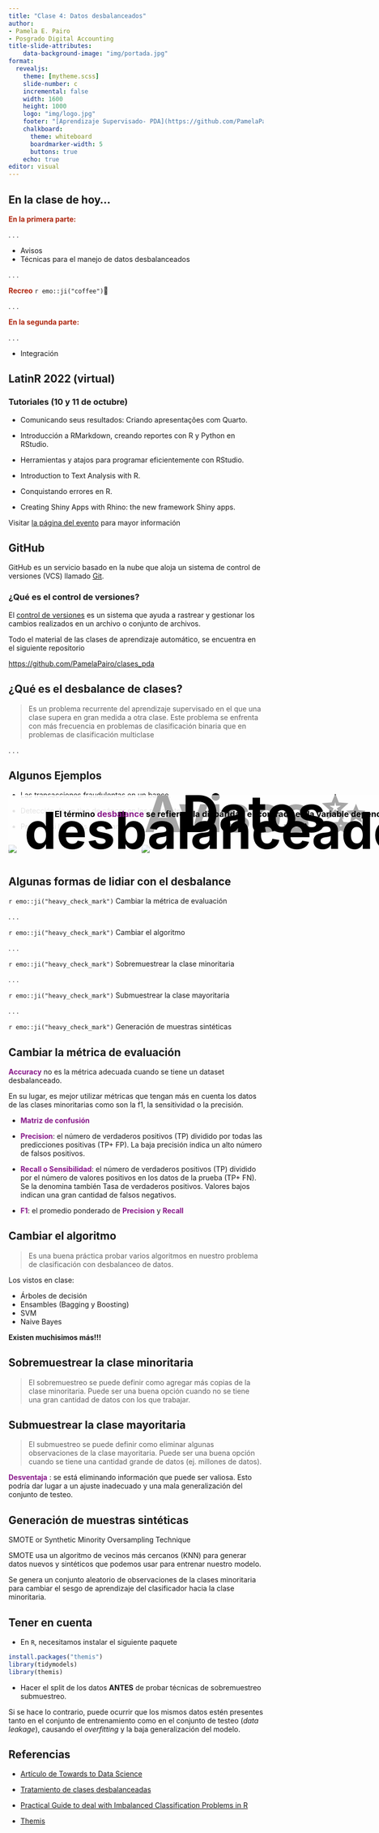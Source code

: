 ---
title: "Clase 4: Datos desbalanceados"
author: 
- Pamela E. Pairo
- Posgrado Digital Accounting
title-slide-attributes:
    data-background-image: "img/portada.jpg"
format: 
  revealjs:
    theme: [mytheme.scss]
    slide-number: c
    incremental: false
    width: 1600
    height: 1000
    logo: "img/logo.jpg"
    footer: "[Aprendizaje Supervisado- PDA](https://github.com/PamelaPairo/clases_pda)"
    chalkboard:
      theme: whiteboard
      boardmarker-width: 5
      buttons: true
    echo: true
editor: visual
---

## En la clase de hoy...

[**En la primera parte:**]{style="color: #ae260e;"}

. . .

-   Avisos
-   Técnicas para el manejo de datos desbalanceados

. . .

[**Recreo**]{style="color: #ae260e;"} `r emo::ji("coffee")`🧉

. . .

[**En la segunda parte:**]{style="color: #ae260e;"}

. . .

-   Integración

##  {background-color="#C5E1A5"}

<h3 style="color:black;background-color: rgba(255,255,255,0.65);padding:5px;line-height:2em; text-align: center; position: absolute; top: 40%; width: 100%;">

[Avisos ✨]{style="font-size: 100px;"}

</h3>

## LatinR 2022 (virtual)

### Tutoriales (10 y 11 de octubre)

- Comunicando seus resultados: Criando apresentações com Quarto.

- Introducción a RMarkdown, creando reportes con R y Python en RStudio.

- Herramientas y atajos para programar eficientemente con RStudio.

- Introduction to Text Analysis with R.

- Conquistando errores en R.

- Creating Shiny Apps with Rhino: the new framework Shiny apps.

Visitar [la página del evento](https://latin-r.com/) para mayor información

## GitHub

GitHub es un servicio basado en la nube que aloja un sistema de control de versiones (VCS) llamado [Git]{style="text-decoration: underline;"}.

### ¿Qué es el control de versiones?

El [control de versiones]{style="text-decoration: underline;"} es un sistema que ayuda a rastrear y gestionar los cambios realizados en un archivo o conjunto de archivos.

Todo el material de las clases de aprendizaje automático, se encuentra en el siguiente repositorio

[https://github.com/PamelaPairo/clases_pda](https://github.com/PamelaPairo/clases_pda)

## {background-color="#C5E1A5"}

<h3 style="color:black;background-color: rgba(255,255,255,0.65);padding:5px;line-height:2em; text-align: center; position: absolute; top: 40%; width: 100%;">

[Datos desbalanceados📊]{style="font-size: 100px;"}

</h3>

## ¿Qué es el desbalance de clases?

> Es un problema recurrente del aprendizaje supervisado en el que una clase supera en gran medida a otra clase. Este problema se enfrenta con más frecuencia en problemas de clasificación binaria que en problemas de clasificación multiclase

. . .

<h3 style="color:black;padding:5px;line-height:2em; text-align: center; position: absolute; top: 40%; width: 100%;">

El término [**desbalance**]{style="color: #88188a;"} se refiere a la disparidad encontrada en la variable dependiente (respuesta).

</h3>

## Algunos Ejemplos

- Las transacciones fraudulentas en un banco.

- Detección de un tipo de cáncer en los residentes de un área elegida.

- Predecir si los mails son spams o no.

::: columns
::: {.column width="50%"}
![](https://raw.githubusercontent.com/PamelaPairo/Taller_IA/main/clases/images/fraude.jpg){fig-align="center"}
:::

::: {.column width="50%"}
![](https://raw.githubusercontent.com/PamelaPairo/Taller_IA/main/clases/images/spam.jpg){fig-align="center"}
:::
:::

## Algunas formas de lidiar con el desbalance

`r emo::ji("heavy_check_mark")` Cambiar la métrica de evaluación

. . .

`r emo::ji("heavy_check_mark")` Cambiar el algoritmo

. . .

`r emo::ji("heavy_check_mark")` Sobremuestrear la clase minoritaria

. . .

`r emo::ji("heavy_check_mark")` Submuestrear la clase mayoritaria

. . .

`r emo::ji("heavy_check_mark")` Generación de muestras sintéticas

## Cambiar la métrica de evaluación

[**Accuracy**]{style="color: #88188a;"} no es la métrica adecuada cuando se tiene un dataset desbalanceado.

En su lugar, es mejor utilizar métricas que tengan más en cuenta los datos de las clases minoritarias como son la f1, la sensitividad o la precisión.

- [**Matriz de confusión**]{style="color: #88188a;"}

- [**Precision**]{style="color: #88188a;"}: el número de verdaderos positivos (TP) dividido por todas las predicciones positivas (TP+ FP). La baja precisión indica un alto número de falsos positivos.

- [**Recall o Sensibilidad**]{style="color: #88188a;"}: el número de verdaderos positivos (TP) dividido por el número de valores positivos en los datos de la prueba (TP+ FN). Se la denomina también Tasa de verdaderos positivos. Valores bajos indican una gran cantidad de falsos negativos.

- [**F1**]{style="color: #88188a;"}: el promedio ponderado de [**Precision**]{style="color: #88188a;"} y [**Recall**]{style="color: #88188a;"}

## Cambiar el algoritmo


> Es una buena práctica probar varios algoritmos en nuestro problema de clasificación con desbalanceo de datos.

Los vistos en clase:

- Árboles de decisión
- Ensambles (Bagging y Boosting)
- SVM
- Naive Bayes

**Existen muchisimos más!!!**

## Sobremuestrear la clase minoritaria

> El sobremuestreo se puede definir como agregar más copias de la clase minoritaria. 
Puede ser una buena opción cuando no se tiene una gran cantidad de datos con los que trabajar.

## Submuestrear la clase mayoritaria

> El submuestreo se puede definir como eliminar algunas observaciones de la clase mayoritaria. 
Puede ser una buena opción cuando se tiene una cantidad grande de datos (ej. millones de datos). 

[**Desventaja**]{style="color: #88188a;"} : se está eliminando información que puede ser valiosa. Esto podría dar lugar a un ajuste inadecuado y una mala generalización del conjunto de testeo.

## Generación de muestras sintéticas

SMOTE or Synthetic Minority Oversampling Technique

SMOTE usa un algoritmo de vecinos más cercanos (KNN) para generar datos nuevos y sintéticos que podemos usar para entrenar nuestro modelo.

Se genera un conjunto aleatorio de observaciones de la clases minoritaria para cambiar el sesgo de aprendizaje del clasificador hacia la clase minoritaria.

## Tener en cuenta

- En `R`, necesitamos instalar el siguiente paquete

```r
install.packages("themis")
library(tidymodels)
library(themis)
```

- Hacer el split de los datos **ANTES** de probar técnicas de sobremuestreo submuestreo.

Si se hace lo contrario, puede ocurrir que los mismos datos estén presentes tanto en el conjunto de entrenamiento como en el conjunto de testeo (_data leakage_), causando el _overfitting_ y la baja generalización del modelo.

## Referencias

- [Artículo de Towards to Data Science](https://towardsdatascience.com/methods-for-dealing-with-imbalanced-data-5b761be45a18)

- [Tratamiento de clases desbalanceadas](https://machinelearningparatodos.com/tratamiento-de-clases-desbalanceadas/)

- [Practical Guide to deal with Imbalanced Classification Problems in R](https://www.analyticsvidhya.com/blog/2016/03/practical-guide-deal-imbalanced-classification-problems/)

- [Themis](https://themis.tidymodels.org/)
